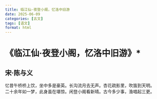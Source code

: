 ```yaml
---
title: 临江仙·夜登小阁，忆洛中旧游
date: 2025-06-09
categories: [古文]
tags: [语文]
format: html
---
```

# 《临江仙·夜登小阁，忆洛中旧游》*
## 宋·陈与义
忆昔午桥桥上饮，坐中多是豪英。长沟流月去无声。杏花疏影里，吹笛到天明。 二十余年如一梦，此身虽在堪惊。闲登小阁看新晴。古今多少事，渔唱起三更。